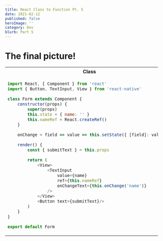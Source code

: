 ```yaml
---
title: React Class to Function Pt. 5
date: 2021-02-12
published: false
heroImage: ''
category: Dev
blurb: Part 5
---
```


# The final picture!

<table>

<tr>
	<th> Class </th>
    <th></th>
	<th> Function </th>
</tr>

<tr>
<td>

```js
import React, { Component } from 'react'
import { Button, TextInput, View } from 'react-native'

class Form extends Component {
    constructor(props) {
        super(props)
        this.state = { name: '' }
        this.nameRef = React.createRef()
    }

	onChange = field => value => this.setState({ [field]: value })

    render() {
		const { submitText } = this.props

        return (
            <View>
                <TextInput
                    value={name}
                    ref={this.nameRef}
                    onChangeText={this.onChange('name')}
                />
            </View>
			<Button text={submitText}/>
        )
    }
}

export default Form
```

</td>
<td> Function </td>
<td>

```js
import React, { useRef, useState } from 'react'
import { Button, TextInput, View } from 'react-native'

const Form = ({ submitText }) => {
    const [name, setName] = useState('')
    const nameRef = useRef()

    return (
        <View>
            <TextInput
                value={name}
                ref={nameRef}
                onChangeText={name => setName(name)}
            />
			<Button text={submitText}/>
        </View>
    )
}










export default Form
```

</td>
</tr>

</table>